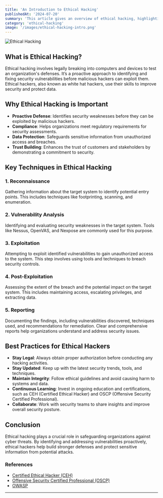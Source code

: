```yaml
---
title: 'An Introduction to Ethical Hacking'
publishedAt: '2024-07-20'
summary: 'This article gives an overview of ethical hacking, highlighting its importance, main techniques, and best practices. It emphasizes how ethical hackers enhance cybersecurity by identifying and addressing vulnerabilities proactively.'
category: 'ethical-hacking'
image: '/images/ethical-hacking-intro.png'
---
```



<Image
  src="/images/ethical-hacking-intro.png"
  alt="Ethical Hacking"
  width={400}
  height={400}
  className="w-400 h-400 mb-4 rounded-xl"
/>

## What is Ethical Hacking?

Ethical hacking involves legally breaking into computers and devices to test an organization's defenses. It’s a proactive approach to identifying and fixing security vulnerabilities before malicious hackers can exploit them. Ethical hackers, also known as white hat hackers, use their skills to improve security and protect data.

## Why Ethical Hacking is Important

- **Proactive Defense**: Identifies security weaknesses before they can be exploited by malicious hackers.
- **Compliance**: Helps organizations meet regulatory requirements for security assessments.
- **Data Protection**: Safeguards sensitive information from unauthorized access and breaches.
- **Trust Building**: Enhances the trust of customers and stakeholders by demonstrating a commitment to security.

## Key Techniques in Ethical Hacking

### 1. **Reconnaissance**

Gathering information about the target system to identify potential entry points. This includes techniques like footprinting, scanning, and enumeration.

### 2. **Vulnerability Analysis**

Identifying and evaluating security weaknesses in the target system. Tools like Nessus, OpenVAS, and Nexpose are commonly used for this purpose.

### 3. **Exploitation**

Attempting to exploit identified vulnerabilities to gain unauthorized access to the system. This step involves using tools and techniques to breach security controls.

### 4. **Post-Exploitation**

Assessing the extent of the breach and the potential impact on the target system. This includes maintaining access, escalating privileges, and extracting data.

### 5. **Reporting**

Documenting the findings, including vulnerabilities discovered, techniques used, and recommendations for remediation. Clear and comprehensive reports help organizations understand and address security issues.

## Best Practices for Ethical Hackers

- **Stay Legal**: Always obtain proper authorization before conducting any hacking activities.
- **Stay Updated**: Keep up with the latest security trends, tools, and techniques.
- **Maintain Integrity**: Follow ethical guidelines and avoid causing harm to systems and data.
- **Continuous Learning**: Invest in ongoing education and certifications, such as CEH (Certified Ethical Hacker) and OSCP (Offensive Security Certified Professional).
- **Collaborate**: Work with security teams to share insights and improve overall security posture.

## Conclusion

Ethical hacking plays a crucial role in safeguarding organizations against cyber threats. By identifying and addressing vulnerabilities proactively, ethical hackers help build stronger defenses and protect sensitive information from potential attacks.

### References

- [Certified Ethical Hacker (CEH)](https://www.eccouncil.org/programs/certified-ethical-hacker-ceh/)
- [Offensive Security Certified Professional (OSCP)](https://www.offensive-security.com/pwk-oscp/)
- [OWASP](https://owasp.org/)

---
